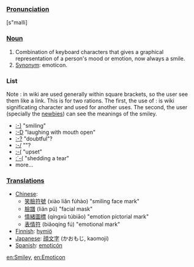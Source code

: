 ===[[Pronunciation]]===
[s"maIli]

===[[Noun]]===
# Combination of keyboard characters that gives a graphical representation of a person's mood or emotion, now always a smile.
# [[Synonym]]: emoticon.

===List===
Note : in wiki are used generally within square brackets, so the user see them like a link. This is for two rations. The first, the use of : is wiki significating character and used for another uses. The second, the user (specially the [[newbie]]s) can see the meanings of the smiley.

*[[:-)]] "smiling"
*[[:-D]] "laughing with mouth open"
*[[:-?]] "doubtful"?
*[[:-/]] ""?
*[[:-(]] "upset"
*[[:´-(]] "shedding a tear"
* more...

===[[Translation]]s===
*[[Chinese]]: 
** [[笑]][[臉]][[符]][[號]] (xiào liǎn fúhào) "smiling face mark"
** [[臉]][[譜]] (liǎn pǔ) "facial mask"
** [[情]][[緒]][[圖]][[標]] (qíngxù túbiāo) "emotion pictorial mark"
** [[表]][[情]][[符]] (biǎoqíng fú) "emotional mark"
*[[Finnish]]: [[hymiö]]
*[[Japanese]]: [[顔文字]] (かおもじ, kaomoji)
*[[Spanish]]: [[emoticón]]

[[en:Smiley]], [[en:Emoticon]]